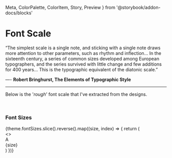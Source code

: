   Meta, 
  ColorPalette, 
  ColorItem, 
  Story, 
  Preview 
} from '@storybook/addon-docs/blocks'



<Meta title="1. Style Guide/Typography/Font Scale" />

# Font Scale

<Div width={theme.measure[2]}>

  “The simplest scale is a single note, and sticking with a single note draws more attention to other parameters, such as rhythm and inflection… In the sixteenth century, a series of common sizes developed among European typographers, and the series survived with little change and few additions for 400 years… This is the typographic equivalent of the diatonic scale.”

  —- **Robert Bringhurst, The Elements of Typographic Style**

  ---

  Below is the '*rough*' font scale that I've extracted from the designs.

  <br/>

</Div>

<Div width={theme.measure[3]}>

  ### Font Sizes

  <Div 
    display='flex' 
    flexWrap='wrap'
  >
    {theme.fontSizes.slice().reverse().map((size, index) => {
      return (
        <Div 
          display='flex'
          flexDirection='column'
          mb={theme.space[1]}
        >
        <>
          <Div 
            width={theme.space[6]}
            height={theme.space[6]}
            display='flex'
            alignItems='flex-end'
            justifyContent='center'
            border='1px solid lightgray'
            pb='0.25em'
          >
            <Heading level='1' fontSize={size} lineHeight='1'>
              A
            </Heading>
          </Div>
          <Div 
            width={theme.space[6]}
            display='flex'
            justifyContent='center'
            border='1px solid lightgray'
          >
            <Copy fontSize={theme.fontSizes[0]} color='gray'>
              {size}
            </Copy>
          </Div>
          </>
        </Div>
      )
    })}
  </Div>
</Div>
